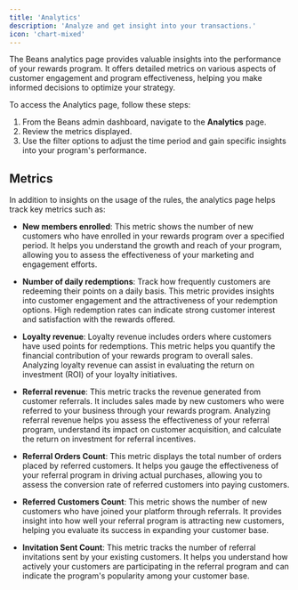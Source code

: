 ```yaml
---
title: 'Analytics'
description: 'Analyze and get insight into your transactions.'
icon: 'chart-mixed'
---
```


The Beans analytics page provides valuable insights into the performance of your rewards program. It
offers detailed metrics on various aspects of customer engagement and program effectiveness, helping you
make informed decisions to optimize your strategy.

To access the Analytics page, follow these steps:

1. From the Beans admin dashboard, navigate to the **Analytics** page.
2. Review the metrics displayed.
3. Use the filter options to adjust the time period and gain specific insights into your program's
   performance.

## Metrics

In addition to insights on the usage of the rules, the analytics page helps track key metrics such as:

- **New members enrolled**: This metric shows the number of new customers who
  have enrolled in your rewards program over a specified
  period. It helps you understand the growth and reach of your program, allowing you to assess the
  effectiveness of your marketing and engagement efforts.

- **Number of daily redemptions**: Track how frequently customers are redeeming
  their points on a daily basis. This metric provides insights
  into customer engagement and the attractiveness of your redemption options. High redemption rates can
  indicate strong customer interest and satisfaction with the rewards offered.

- **Loyalty revenue**: Loyalty revenue includes orders where customers have used points for redemptions.
  This metric helps you quantify the financial contribution of your rewards program to overall sales.
  Analyzing loyalty revenue can assist in evaluating the return on investment (ROI) of your loyalty initiatives.

- **Referral revenue**: This metric tracks the revenue generated from customer referrals. It includes
  sales made by new customers who were referred to your business through your rewards program. Analyzing
  referral revenue helps you assess the effectiveness of your referral program, understand its impact on
  customer acquisition, and calculate the return on investment for referral incentives.

- **Referral Orders Count**: This metric displays the total number of orders placed by referred customers.
  It helps you gauge the effectiveness of your referral program in driving actual purchases, allowing you
  to assess the conversion rate of referred customers into paying customers.

- **Referred Customers Count**: This metric shows the number of new customers who have joined your
  platform through referrals. It provides insight into how well your referral program is attracting new
  customers, helping you evaluate its success in expanding your customer base.

- **Invitation Sent Count**: This metric tracks the number of referral invitations sent by your existing
  customers. It helps you understand how actively your customers are participating in the referral
  program and can indicate the program's popularity among your customer base.
